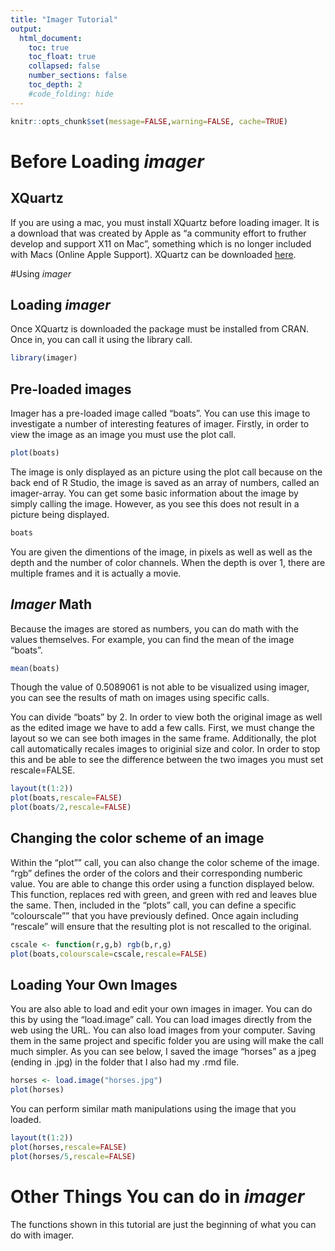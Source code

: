 ```yaml
---
title: "Imager Tutorial"
output:
  html_document:
    toc: true
    toc_float: true
    collapsed: false
    number_sections: false
    toc_depth: 2
    #code_folding: hide
---
```


```r
knitr::opts_chunk$set(message=FALSE,warning=FALSE, cache=TRUE)
```

# Before Loading *imager*

## XQuartz

If you are using a mac, you must install XQuartz before loading imager. It is a download that was created by Apple as "a community effort to fruther develop and support X11 on Mac", something which is no longer included with Macs (Online Apple Support). XQuartz can be downloaded [here](https://www.xquartz.org). 

#Using *imager*

## Loading *imager*
Once XQuartz is downloaded the package must be installed from CRAN. Once in, you can call it using the library call. 

```r
library(imager)
```

## Pre-loaded images 
Imager has a pre-loaded image called "boats". You can use this image to investigate a number of interesting features of imager. Firstly, in order to view the image as an image you must use the plot call. 

```r

plot(boats)

```

The image is only displayed as an picture using the plot call because on the back end of R Studio, the image is saved as an array of numbers, called an imager-array. You can get some basic information about the image by simply calling the image. However, as you see this does not result in a picture being displayed. 

```r
boats
```

You are given the dimentions of the image, in pixels as well as well as the depth and the number of color channels. When the depth is over 1, there are multiple frames and it is actually a movie. 

## *Imager* Math 

Because the images are stored as numbers, you can do math with the values themselves. For example, you can find the mean of the image "boats".

```r
mean(boats)
```

Though the value of 0.5089061 is not able to be visualized using imager, you can see the results of math on images using specific calls. 

You can divide "boats" by 2. In order to view both the original image as well as the edited image we have to add a few calls. First, we must change the layout so we can see both images in the same frame. Additionally, the plot call automatically recales images to originial size and color. In order to stop this and be able to see the difference between the two images you must set rescale=FALSE.

```r

layout(t(1:2))
plot(boats,rescale=FALSE)
plot(boats/2,rescale=FALSE)

```

## Changing the color scheme of an image

Within the "plot"" call, you can also change the color scheme of the image. "rgb" defines the order of the colors and their corresponding numberic value. You are able to change this order using a function displayed below. This function, replaces red with green, and green with red and leaves blue the same. Then, included in the "plots" call, you can define a specific "colourscale"" that you have previously defined. Once again including "rescale" will ensure that the resulting plot is not rescalled to the original.  

```r

cscale <- function(r,g,b) rgb(b,r,g)
plot(boats,colourscale=cscale,rescale=FALSE)

```

## Loading Your Own Images

You are also able to load and edit your own images in imager. You can do this by using the "load.image" call. You can load images directly from the web using the URL. You can also load images from your computer. Saving them in the same project and specific folder you are using will make the call much simpler. As you can see below, I saved the image "horses" as a jpeg (ending in .jpg) in the folder that I also had my .rmd file. 
```r

horses <- load.image("horses.jpg")
plot(horses)


```

You can perform similar math manipulations using the image that you loaded. 

```r

layout(t(1:2))
plot(horses,rescale=FALSE)
plot(horses/5,rescale=FALSE)
```

# Other Things You can do in *imager*

The functions shown in this tutorial are just the beginning of what you can do with imager. 
